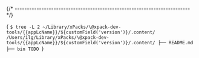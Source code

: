 


{/* ------------------------------------------------------------------------ */}

<CodeBlock language="console"> {
`$ tree -L 2 ~/Library/xPacks/\@xpack-dev-tools/{{appLcName}}/${customField('version')}/.content/
/Users/ilg/Library/xPacks/\@xpack-dev-tools/{{appLcName}}/${customField('version')}/.content/
├── README.md
├── bin
TODO
`} </CodeBlock>

